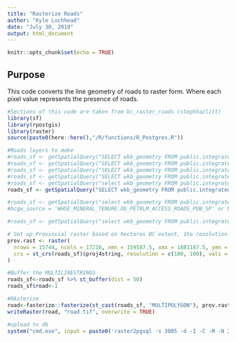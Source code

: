 ```yaml
---
title: "Rasterize Roads"
author: "Kyle Lochhead"
date: "July 30, 2019"
output: html_document
---
```


<!-- # Copyright 2018 Province of British Columbia
# 
# Licensed under the Apache License, Version 2.0 (the "License");
# you may not use this file except in compliance with the License.
# You may obtain a copy of the License at
# 
# http://www.apache.org/licenses/LICENSE-2.0
# 
# Unless required by applicable law or agreed to in writing, software distributed under the License is distributed on an "AS IS" BASIS,
# WITHOUT WARRANTIES OR CONDITIONS OF ANY KIND, either express or implied.
# See the License for the specific language governing permissions and limitations under the License.-->

```r
knitr::opts_chunk$set(echo = TRUE)
```

## Purpose

This code converts the line geometry of roads to raster form. Where each pixel value represents the presence of roads.

```r
#Sections of this code are taken from bc_raster_roads (stephhazlitt)
library(sf)
library(rpostgis)
library(raster)
source(paste0(here::here(),"/R/functions/R_Postgres.R"))

#Roads layers to make
#roads_sf <- getSpatialQuery("SELECT wkb_geometry FROM public.integrated_roads where road_surface = 'paved' and (road_class <> 'water' or road_class <> 'pedestrian');")
#roads_sf <- getSpatialQuery("SELECT wkb_geometry FROM public.integrated_roads where road_surface = 'loose' and (road_class <> 'proposed');")
#roads_sf <- getSpatialQuery("SELECT wkb_geometry FROM public.integrated_roads where (road_surface = 'rough' or road_surface = 'seasonal') and (road_class <> 'proposed');")
#roads_sf <- getSpatialQuery("SELECT wkb_geometry FROM public.integrated_roads where (road_surface = 'unknown') and (road_class <> 'proposed');")
#roads_sf <- getSpatialQuery("select wkb_geometry FROM public.integrated_roads where bcgw_source = 'WHSE_BASEMAPPING.TRIM_TRANSPORTATION_LINES'")
roads_sf <- getSpatialQuery("SELECT wkb_geometry FROM public.integrated_roads where (road_surface <> 'paved') and (road_class <> 'proposed');")

#roads_sf <- getSpatialQuery("select wkb_geometry FROM public.integrated_roads where bcgw_source = 'WHSE_MINERAL_TENURE.OG_PETRLM_DEV_RDS_PRE06_PUB_SP' or
#bcgw_source = 'WHSE_MINERAL_TENURE.OG_PETRLM_ACCESS_ROADS_PUB_SP' or bcgw_source = 'WHSE_MINERAL_TENURE.OG_PETRLM_DEV_ROADS_PUB_SP'")

#roads_sf <- getSpatialQuery("select wkb_geometry FROM public.integrated_roads where bcgw_source = 'WHSE_FOREST_VEGETATION.RSLT_FOREST_COVER_INV_SVW' or bcgw_source = 'WHSE_FOREST_TENURE.FTEN_ROAD_SECTION_LINES_SVW' or bcgw_source = 'WHSE_FOREST_TENURE.ABR_ROAD_SECTION_LINE'")

# Set up Provincial raster based on hectares BC extent, 1ha resolution and projection
prov.rast <- raster(
  nrows = 15744, ncols = 17216, xmn = 159587.5, xmx = 1881187.5, ymn = 173787.5, ymx = 1748187.5, 
  crs = st_crs(roads_sf)$proj4string, resolution = c(100, 100), vals = 0
)

#Buffer the MULTILINESTRINGS
roads_sf<-roads_sf %>% st_buffer(dist = 50)
roads_sf$road<-1

#RAsterize
road<-fasterize::fasterize(st_cast(roads_sf, "MULTIPOLYGON"), prov.rast, field = "road")
writeRaster(road, "road.tif", overwrite = TRUE)

#upload to db
system("cmd.exe", input = paste0('raster2pgsql -s 3005 -d -I -C -M -N 2147483648  ', here::here(), '/R/params/road.tif -t 100x100 rast.crds_resource | psql -d clus -h ', keyring::key_get('dbhost', keyring = 'postgreSQL'), ' -U ',user = keyring::key_get('dbuser', keyring = 'postgreSQL') ,'-W ', password = keyring::key_get('dbpass', keyring = 'postgreSQL')), show.output.on.console = FALSE, invisible = TRUE)



```

